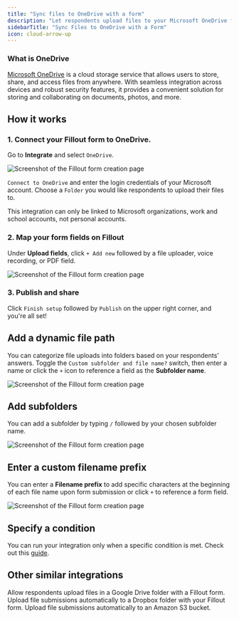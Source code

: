 ```yaml
---
title: "Sync files to OneDrive with a form"
description: "Let respondents upload files to your Microsoft OneDrive folder using a Fillout form. Optionally set a dynamic file path to organize submissions into nested folders."
sidebarTitle: "Sync Files to OneDrive with a Form"
icon: cloud-arrow-up
---
```


### **What is OneDrive**

[Microsoft OneDrive](https://www.microsoft.com/en-us/microsoft-365/onedrive/onedrive-for-business?ref=filloutforms-helparticle) is a cloud storage service that allows users to store, share, and access files from anywhere. With seamless integration across devices and robust security features, it provides a convenient solution for storing and collaborating on documents, photos, and more.

## **How it works**

### **1. Connect your Fillout form to OneDrive.**

Go to **Integrate** and select `OneDrive`.

<Frame>
  <img src="/images/Screenshot2025-02-14at4.22.56PM.png" alt="Screenshot of the Fillout form creation page" />
</Frame>

`Connect to OneDrive` and enter the login credentials of your Microsoft account. Choose a `Folder` you would like respondents to upload their files to.

<Note>
This integration can only be linked to Microsoft organizations, work and school accounts, not personal accounts.
</Note>

### **2. Map your form fields on Fillout**

Under **Upload fields**, click `+ Add new` followed by a file uploader, voice recording, or PDF field.

<Frame>
  <img src="/images/Screenshot2025-02-14at4.28.49PM.png" alt="Screenshot of the Fillout form creation page" />
</Frame>

### **3. Publish and share**

Click `Finish setup` followed by `Publish` on the upper right corner, and you're all set\!

## **Add a dynamic file path**

You can categorize file uploads into folders based on your respondents’ answers. Toggle the `Custom subfolder and file name?` switch, then enter a name or click the `+` icon to reference a field as the **Subfolder name**.

<Frame>
  <img src="/images/Screenshot2025-02-14at4.32.29PM.png" alt="Screenshot of the Fillout form creation page" />
</Frame>

## **Add subfolders**

You can add a subfolder by typing `/` followed by your chosen subfolder name.

<Frame>
  <img src="/images/Screenshot2025-02-14at4.32.48PM.png" alt="Screenshot of the Fillout form creation page" />
</Frame>

## **Enter a custom filename prefix**

You can enter a **Filename prefix** to add specific characters at the beginning of each file name upon form submission or click `+` to reference a form field.

<Frame>
  <img src="/images/Screenshot2025-02-14at4.33.42PM.png" alt="Screenshot of the Fillout form creation page" />
</Frame>

## Specify a condition

You can run your integration only when a specific condition is met. Check out this [guide](/help/conditional-integration).

## **Other similar integrations**

<CardGroup cols={3}>
  <Card title="Upload files to Google Drive with a form" href="/help/google-drive" icon="google-drive" iconType="regular" color="#FFC738">
    Allow respondents upload files in a Google Drive folder with a Fillout form.
  </Card>
  <Card title="Sync file uploads to Dropbox with a form" href="/help/dropbox" icon="dropbox" iconType="regular" color="#FFC738">
    Upload file submissions automatically to a Dropbox folder with your Fillout form.
  </Card>
  <Card title="Sync file uploads to Amazon S3" href="/help/amazon-s3" icon="amazon" iconType="regular" color="#FFC738">
    Upload file submissions automatically to an Amazon S3 bucket.
  </Card>
</CardGroup>
